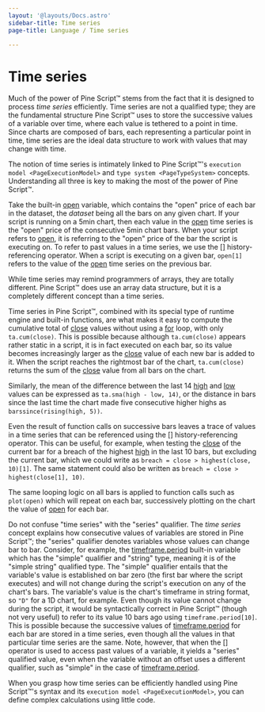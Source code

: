 ```yaml
---
layout: '@layouts/Docs.astro'
sidebar-title: Time series
page-title: Language / Time series

---
```


# Time series 


Much of the power of Pine Script™ stems from the fact that it is
designed to process *time series* efficiently. Time series are not a
qualified type; they are the fundamental structure Pine Script™ uses to
store the successive values of a variable over time, where each value is
tethered to a point in time. Since charts are composed of bars, each
representing a particular point in time, time series are the ideal data
structure to work with values that may change with time.

The notion of time series is intimately linked to Pine Script™\'s
`execution model <PageExecutionModel>` and
`type system <PageTypeSystem>` concepts.
Understanding all three is key to making the most of the power of Pine
Script™.

Take the built-in
[open](https://www.tradingview.com/pine-script-reference/v5/#var_open)
variable, which contains the \"open\" price of each bar in the dataset,
the *dataset* being all the bars on any given chart. If your script is
running on a 5min chart, then each value in the
[open](https://www.tradingview.com/pine-script-reference/v5/#var_open)
time series is the \"open\" price of the consecutive 5min chart bars.
When your script refers to
[open](https://www.tradingview.com/pine-script-reference/v5/#var_open),
it is referring to the \"open\" price of the bar the script is executing
on. To refer to past values in a time series, we use the
[\[\]](https://www.tradingview.com/pine-script-reference/v5/#op_%5B%5D)
history-referencing operator. When a script is executing on a given bar,
`open[1]` refers to the value of the
[open](https://www.tradingview.com/pine-script-reference/v5/#var_open)
time series on the previous bar.

While time series may remind programmers of arrays, they are totally
different. Pine Script™ does use an array data structure, but it is a
completely different concept than a time series.

Time series in Pine Script™, combined with its special type of runtime
engine and built-in functions, are what makes it easy to compute the
cumulative total of
[close](https://www.tradingview.com/pine-script-reference/v5/#var_close)
values without using a
[for](https://www.tradingview.com/pine-script-reference/v5/#kw_for)
loop, with only `ta.cum(close)`. This is possible because although
`ta.cum(close)` appears rather static in a script, it is in fact
executed on each bar, so its value becomes increasingly larger as the
[close](https://www.tradingview.com/pine-script-reference/v5/#var_close)
value of each new bar is added to it. When the script reaches the
rightmost bar of the chart, `ta.cum(close)` returns the sum of the
[close](https://www.tradingview.com/pine-script-reference/v5/#var_close)
value from all bars on the chart.

Similarly, the mean of the difference between the last 14
[high](https://www.tradingview.com/pine-script-reference/v5/#var_high)
and [low](https://www.tradingview.com/pine-script-reference/v5/#var_low)
values can be expressed as `ta.sma(high - low, 14)`, or the distance in
bars since the last time the chart made five consecutive higher highs as
`barssince(rising(high, 5))`.

Even the result of function calls on successive bars leaves a trace of
values in a time series that can be referenced using the
[\[\]](https://www.tradingview.com/pine-script-reference/v5/#op_%5B%5D)
history-referencing operator. This can be useful, for example, when
testing the
[close](https://www.tradingview.com/pine-script-reference/v5/#var_close)
of the current bar for a breach of the highest
[high](https://www.tradingview.com/pine-script-reference/v5/#var_high)
in the last 10 bars, but excluding the current bar, which we could write
as `breach = close > highest(close, 10)[1]`. The same statement could
also be written as `breach = close > highest(close[1], 10)`.

The same looping logic on all bars is applied to function calls such as
`plot(open)` which will repeat on each bar, successively plotting on the
chart the value of
[open](https://www.tradingview.com/pine-script-reference/v5/#var_high)
for each bar.

Do not confuse \"time series\" with the \"series\" qualifier. The *time
series* concept explains how consecutive values of variables are stored
in Pine Script™; the \"series\" qualifier denotes variables whose values
can change bar to bar. Consider, for example, the
[timeframe.period](https://www.tradingview.com/pine-script-reference/v5/#var_timeframe%7Bdot%7Dperiod)
built-in variable which has the \"simple\" qualifier and \"string\"
type, meaning it is of the \"simple string\" qualified type. The
\"simple\" qualifier entails that the variable\'s value is established
on bar zero (the first bar where the script executes) and will not
change during the script\'s execution on any of the chart\'s bars. The
variable\'s value is the chart\'s timeframe in string format, so `"D"`
for a 1D chart, for example. Even though its value cannot change during
the script, it would be syntactically correct in Pine Script™ (though
not very useful) to refer to its value 10 bars ago using
`timeframe.period[10]`. This is possible because the successive values
of
[timeframe.period](https://www.tradingview.com/pine-script-reference/v5/#var_timeframe%7Bdot%7Dperiod)
for each bar are stored in a time series, even though all the values in
that particular time series are the same. Note, however, that when the
[\[\]](https://www.tradingview.com/pine-script-reference/v5/#op_%5B%5D)
operator is used to access past values of a variable, it yields a
\"series\" qualified value, even when the variable without an offset
uses a different qualifier, such as \"simple\" in the case of
[timeframe.period](https://www.tradingview.com/pine-script-reference/v5/#var_timeframe%7Bdot%7Dperiod).

When you grasp how time series can be efficiently handled using Pine
Script™\'s syntax and its
`execution model <PageExecutionModel>`,
you can define complex calculations using little code.


